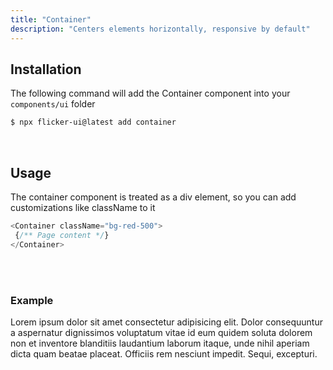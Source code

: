 ```yaml
---
title: "Container"
description: "Centers elements horizontally, responsive by default"
---
```



## Installation

The following command will add the Container component into your `components/ui` folder

```bash
$ npx flicker-ui@latest add container
```

<br />

## Usage

The container component is treated as a div element,
so you can add customizations like className to it

```js /className="bg-red-500"/
<Container className="bg-red-500">
 {/** Page content */}
</Container>
```
<br />
<br />

### Example
<PreviewBox className="mb-12">
  <Container>
  Lorem ipsum dolor sit amet consectetur adipisicing elit.
   Dolor consequuntur a aspernatur dignissimos voluptatum 
   vitae id eum quidem soluta dolorem non et inventore 
   blanditiis laudantium laborum itaque, unde nihil 
   aperiam dicta quam beatae placeat. Officiis 
   rem nesciunt impedit. Sequi, excepturi.
  </Container>
</PreviewBox>